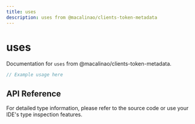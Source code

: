 ```yaml
---
title: uses
description: uses from @macalinao/clients-token-metadata
---
```


# uses

Documentation for `uses` from @macalinao/clients-token-metadata.

```typescript
// Example usage here
```

## API Reference

For detailed type information, please refer to the source code or use your IDE's type inspection features.
